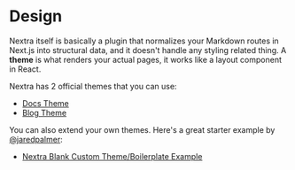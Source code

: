 # Design

Nextra itself is basically a plugin that normalizes your Markdown routes in Next.js into structural data, and it doesn't handle any styling related thing. A **theme** is what renders your actual pages, it works like a layout component in React.

Nextra has 2 official themes that you can use:

- [Docs Theme](/themes/docs)
- [Blog Theme](/themes/blog)

You can also extend your own themes. Here's a great starter example by [@jaredpalmer](https://github.com/jaredpalmer):

- [Nextra Blank Custom Theme/Boilerplate Example](https://github.com/jaredpalmer/nextra-blank-custom-theme)
